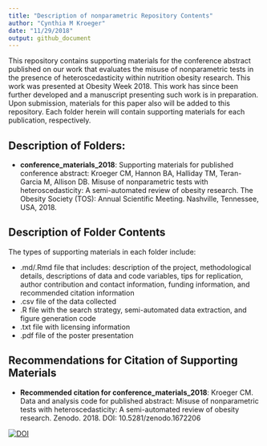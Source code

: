 ```yaml
---
title: "Description of nonparametric Repository Contents"
author: "Cynthia M Kroeger"
date: "11/29/2018"
output: github_document
---
```


This repository contains supporting materials for the conference abstract published on our work that evaluates the misuse of nonparametric tests in the presence of heteroscedasticity within nutrition obesity research. This work was presented at Obesity Week 2018. This work has since been further developed and a manuscript presenting such work is in preparation. Upon submission, materials for this paper also will be added to this repository. Each folder herein will contain supporting materials for each publication, respectively. 


## Description of Folders:

* __conference_materials_2018__: Supporting materials for published conference abstract: Kroeger CM, Hannon BA, Halliday TM, Teran-Garcia M, Allison DB. Misuse of nonparametric tests with heteroscedasticity: A semi-automated review of obesity research. The Obesity Society (TOS): Annual Scientific Meeting. Nashville, Tennessee, USA, 2018.


## Description of Folder Contents 

The types of supporting materials in each folder include: 

* .md/.Rmd file that includes: description of the project, methodological details, descriptions of data and code variables, tips for replication, author contribution and contact information, funding information, and recommended citation information
* .csv file of the data collected 
* .R file with the search strategy, semi-automated data extraction, and figure generation code
* .txt file with licensing information
* .pdf file of the poster presentation 


## Recommendations for Citation of Supporting Materials  

* __Recommended citation for conference_materials_2018__: Kroeger CM. Data and analysis code for published abstract: Misuse of nonparametric tests with heteroscedasticity: A semi-automated review of obesity research. Zenodo. 2018. DOI: 10.5281/zenodo.1672206 


[![DOI](https://zenodo.org/badge/156651162.svg)](https://zenodo.org/badge/latestdoi/156651162)
